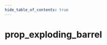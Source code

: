 ```yaml
---
hide_table_of_contents: true
---
```


<!---
!!!!!!
THIS PAGE IS AUTOGENERATED FROM GAME FGD DEFINITIONS!
DO NOT EDIT MANUALLY!
!!!!!!

In order to make edits, you can make an annotation file in /fgd_dump_overrides
-->


# prop_exploding_barrel



<Tabs queryString="game">
    
<TabItem value="cs2" label="Counter-Strike 2">
    <CS2Page />
</TabItem>

</Tabs>
